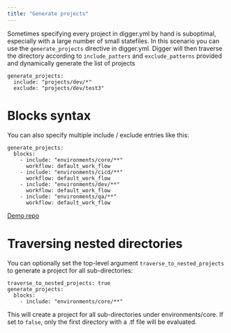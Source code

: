```yaml
---
title: "Generate projects"
---
```


Sometimes specifying every project in digger.yml by hand is suboptimal, especially with a large number of small statefiles.
In this scenario you can use the `generate_projects` directive in digger.yml. Digger will then traverse the directory according to `include_patters` and `exclude_patterns` provided and dynamically generate the list of projects

```
generate_projects:
  include: "projects/dev/*"
  exclude: "projects/dev/test3"
```

# Blocks syntax

You can also specify multiple include / exclude entries like this:

```
generate_projects:
  blocks:
    - include: "environments/core/**"
      workflow: default_work_flow
    - include: "environments/cicd/**"
      workflow: default_work_flow
    - include: "environments/dev/**"
      workflow: default_work_flow
    - include: "environments/qa/**"
      workflow: default_work_flow
```

[Demo repo](https://github.com/diggerhq/generate_projects_demo)

# Traversing nested directories

You can optionally set the top-level argument `traverse_to_nested_projects` to generate a project for all sub-directories:

```
traverse_to_nested_projects: true
generate_projects:
  blocks:
    - include: "environments/core/**"
```

This will create a project for all sub-directories under environments/core. If set to `false`, only the first directory with a .tf file will be evaluated.
